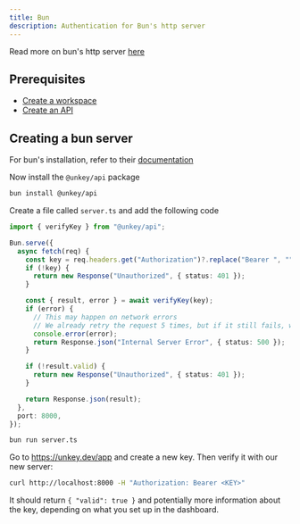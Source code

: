 ```yaml
---
title: Bun
description: Authentication for Bun's http server
---
```


<Info>Read more on bun's http server [here](https://bun.sh/docs/api/http)</Info>

## Prerequisites

- [Create a workspace](/quickstart/onboarding#2-create-your-first-workspace)
- [Create an API](/quickstart/onboarding#2-create-your-first-api)

## Creating a bun server

<Steps>
<Step titleSize="h2" title="Install">

For bun's installation, refer to their [documentation](https://bun.sh/docs/installation)

Now install the `@unkey/api` package

```bash
bun install @unkey/api
```

</Step>

<Step titleSize="h2" title="Creating the server">

Create a file called `server.ts` and add the following code

```ts server.ts
import { verifyKey } from "@unkey/api";

Bun.serve({
  async fetch(req) {
    const key = req.headers.get("Authorization")?.replace("Bearer ", "");
    if (!key) {
      return new Response("Unauthorized", { status: 401 });
    }

    const { result, error } = await verifyKey(key);
    if (error) {
      // This may happen on network errors
      // We already retry the request 5 times, but if it still fails, we return an error
      console.error(error);
      return Response.json("Internal Server Error", { status: 500 });
    }

    if (!result.valid) {
      return new Response("Unauthorized", { status: 401 });
    }

    return Response.json(result);
  },
  port: 8000,
});
```

</Step>

<Step titleSize="h2" title="Running the server">

```bash
bun run server.ts
```

</Step>

<Step titleSize="h2" title="Try it out">

Go to https://unkey.dev/app and create a new key. Then verify it with our new server:

```bash
curl http://localhost:8000 -H "Authorization: Bearer <KEY>"
```

It should return `{ "valid": true }` and potentially more information about the key, depending on what you set up in the dashboard.

</Step>

</Steps>
